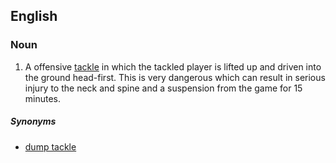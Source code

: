 ==English==
{{wikipedia}}

===Noun===
{{en-noun|sg=[[spear]] [[tackle]]}}

# {{rugby}} A offensive [[tackle]] in which the tackled player is lifted up and driven into the ground head-first.  This is very dangerous which can result in serious injury to the neck and spine and a suspension from the game for 15 minutes.

=====Synonyms=====
* [[dump tackle]]